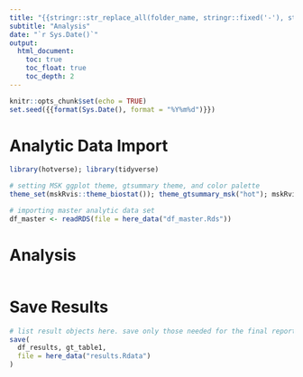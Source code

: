 ```yaml
---
title: "{{stringr::str_replace_all(folder_name, stringr::fixed('-'), stringr::fixed(' '))}}"
subtitle: "Analysis"
date: "`r Sys.Date()`"
output:
  html_document:
    toc: true
    toc_float: true
    toc_depth: 2
---
```


```r
knitr::opts_chunk$set(echo = TRUE)
set.seed({{format(Sys.Date(), format = "%Y%m%d")}})
```

# Analytic Data Import

```r
library(hotverse); library(tidyverse)

# setting MSK ggplot theme, gtsummary theme, and color palette
theme_set(mskRvis::theme_biostat()); theme_gtsummary_msk("hot"); mskRvis::set_msk_palette()

# importing master analytic data set
df_master <- readRDS(file = here_data("df_master.Rds"))
```


# Analysis

```r

```

# Save Results

```r
# list result objects here. save only those needed for the final report
save(
  df_results, gt_table1,
  file = here_data("results.Rdata")
)
```

